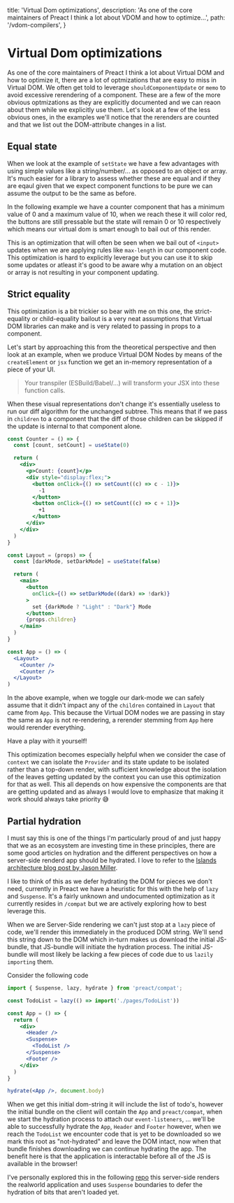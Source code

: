 
  title: 'Virtual Dom optimizations',
  description:
    'As one of the core maintainers of Preact I think a lot about VDOM and how to optimize...',
  path: '/vdom-compilers',
}

# Virtual Dom optimizations

As one of the core maintainers of Preact I think a lot about Virtual DOM and how to optimize it, there are a lot of
optmizations that are easy to miss in Virtual DOM. We often get told to leverage `shouldComponentUpdate` or `memo` to
avoid excessive rerendering of a component.
These are a few of the more obvious optmizations as they are explicitly documented and we can reaon about them while
we explicitly use them. Let's look at a few of the less obvious ones, in the examples we'll notice that the rerenders
are counted and that we list out the DOM-attribute changes in a list.

## Equal state

When we look at the example of `setState` we have a few advantages with using simple values like a string/number/... as
opposed to an object or array. It's much easier for a library to assess whether these are equal and if they are eqaul given
that we expect component functions to be pure we can assume the output to be the same as before.

In the following example we have a counter component that has a minimum value of 0 and a maximum value of 10, when we reach these
it will color red, the buttons are still pressable but the state will remain 0 or 10 respectively which means our virtual dom is smart
enough to bail out of this render.

<StateEquality />

This is an optimization that will often be seen when we bail out of `<input>` updates when we are applying rules like `max-length` in our
component code. This optimization is hard to explicitly leverage but you can use it to skip some updates or atleast it's good to be aware
why a mutation on an object or array is not resulting in your component updating.

## Strict equality

This optimization is a bit trickier so bear with me on this one, the strict-equality or child-equality bailout is a very neat assumptions
that Virtual DOM libraries can make and is very related to passing in props to a component.

Let's start by approaching this from the theoretical perspective and then look at an example, when we produce Virtual DOM Nodes by means of the
`createElement` or `jsx` function we get an in-memory representation of a piece of your UI.

> Your transpiler (ESBuild/Babel/...) will transform your JSX into these function calls.

When these visual representations don't change it's essentially useless to run our diff algorithm for the unchanged subtree. This means that if
we pass in `children` to a component that the diff of those children can be skipped if the update is internal to that component alone.

```jsx
const Counter = () => {
  const [count, setCount] = useState(0)

  return (
    <div>
      <p>Count: {count}</p>
      <div style="display:flex;">
        <button onClick={() => setCount((c) => c - 1)}>
          -1
        </button>
        <button onClick={() => setCount((c) => c + 1)}>
          +1
        </button>
      </div>
    </div>
  )
}

const Layout = (props) => {
  const [darkMode, setDarkMode] = useState(false)

  return (
    <main>
      <button
        onClick={() => setDarkMode((dark) => !dark)}
      >
        set {darkMode ? "Light" : "Dark"} Mode
      </button>
      {props.children}
    </main>
  )
}

const App = () => (
  <Layout>
    <Counter />
    <Counter />
  </Layout>
)
```

In the above example, when we toggle our dark-mode we can safely assume that it didn't impact any of the `children` contained in
`Layout` that came from `App`. This because the Virtual DOM nodes we are passing in stay the same as `App` is not re-rendering, a
rerender stemming from `App` here would rerender everything.

Have a play with it yourself!

<StrictEquality />

This optimization becomes especially helpful when we consider the case of `context` we can isolate the `Provider` and its state update
to be isolated rather than a top-down render, with sufficient knowledge about the isolation of the leaves getting updated by the context
you can use this optimization for that as well. This all depends on how expensive the components are that are getting updated and as always
I would love to emphasize that making it work should always take priority 😅

## Partial hydration

I must say this is one of the things I'm particularly proud of and just happy that we as an ecosystem are investing time in these principles,
there are some good articles on hydration and the different perspectives on how a server-side renderd app should be hydrated. I love
to refer to the [Islands architecture blog post by Jason Miller](https://jasonformat.com/islands-architecture/).

I like to think of this as we defer hydrating the DOM for pieces we don't need, currently in Preact we have a heuristic for this with the help
of `lazy` and `Suspense`. It's a fairly unknown and undocumented optimization as it currently resides in `/compat` but we are actively exploring
how to best leverage this.

When we are Server-Side rendering we can't just stop at a `lazy` piece of code, we'll render this immediately in the produced DOM string. We'll send
this string down to the DOM which in-turn makes us download the initial JS-bundle, that JS-bundle will initiate the hydration process. The initial JS-bundle
will most likely be lacking a few pieces of code due to us `lazily importing` them.

Consider the following code

```jsx
import { Suspense, lazy, hydrate } from 'preact/compat';

const TodoList = lazy(() => import('./pages/TodoList'))

const App = () => {
  return (
    <div>
      <Header />
      <Suspense>
        <TodoList />
      </Suspense>
      <Footer />
    </div>
  )
}

hydrate(<App />, document.body)
```

When we get this initial dom-string it will include the list of todo's, however the initial bundle on the client will contain the `App` and `preact/compat`,
when we start the hydration process to attach our `event-listeners`, ... we'll be able to successfully hydrate the `App`, `Header` and `Footer` however, when
we reach the `TodoList` we encounter code that is yet to be downloaded so we mark this root as "not-hydrated" and leave the DOM intact, now when that bundle finishes
downloading we can continue hydrating the app. The benefit here is that the application is interactable before all of the JS is available in the browser!

I've personally explored this in the following [repo](https://github.com/JoviDeCroock/realworld) this server-side renders the realworld application
and uses `Suspense` boundaries to defer the hydration of bits that aren't loaded yet.
